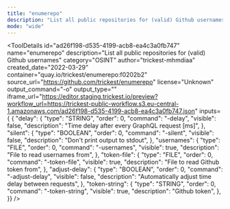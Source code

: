 ```yaml
---
title: "enumerepo"
description: "List all public repositories for (valid) Github usernames"
mode: "wide"
---
```



<ToolDetails
  id="ad26f198-d535-4199-acb8-ea4c3a0fb747"
  name="enumerepo"
  description="List all public repositories for (valid) Github usernames"
  category="OSINT"
  author="trickest-mhmdiaa"
  created_date="2022-03-29"
  container="quay.io/trickest/enumerepo:f0202b2"
  source_url="https://github.com/trickest/enumerepo"
  license="Unknown"
  output_command="-o"
  output_type=""
  iframe_url="https://editor.staging.trickest.io/preview?workflow_url=https://trickest-public-workflow.s3.eu-central-1.amazonaws.com/ad26f198-d535-4199-acb8-ea4c3a0fb747.json"
  inputs={ {
  "delay": {
    "type": "STRING",
    "order": 0,
    "command": "-delay",
    "visible": false,
    "description": "Time delay after every GraphQL request [ms]",
  },
  "silent": {
    "type": "BOOLEAN",
    "order": 0,
    "command": "-silent",
    "visible": false,
    "description": "Don't print output to stdout",
  },
  "usernames": {
    "type": "FILE",
    "order": 0,
    "command": "-usernames",
    "visible": true,
    "description": "File to read usernames from",
  },
  "token-file": {
    "type": "FILE",
    "order": 0,
    "command": "-token-file",
    "visible": true,
    "description": "File to read Github token from",
  },
  "adjust-delay": {
    "type": "BOOLEAN",
    "order": 0,
    "command": "-adjust-delay",
    "visible": false,
    "description": "Automatically adjust time delay between requests",
  },
  "token-string": {
    "type": "STRING",
    "order": 0,
    "command": "-token-string",
    "visible": true,
    "description": "Github token",
  },
}}
/>